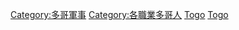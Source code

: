 [[Category:多哥軍事|Category:多哥軍事]]
[[Category:各職業多哥人|Category:各職業多哥人]]
[[Category:各國軍事人物|Togo]]
[[Category:非洲軍事人物|Togo]]